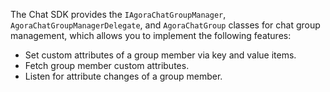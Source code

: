 <PlatformWrapper platform="ios">

The Chat SDK provides the `IAgoraChatGroupManager`, `AgoraChatGroupManagerDelegate`, and `AgoraChatGroup` classes for chat group management, which allows you to implement the following features:

- Set custom attributes of a group member via key and value items.
- Fetch group member custom attributes.
- Listen for attribute changes of a group member.

</PlatformWrapper>